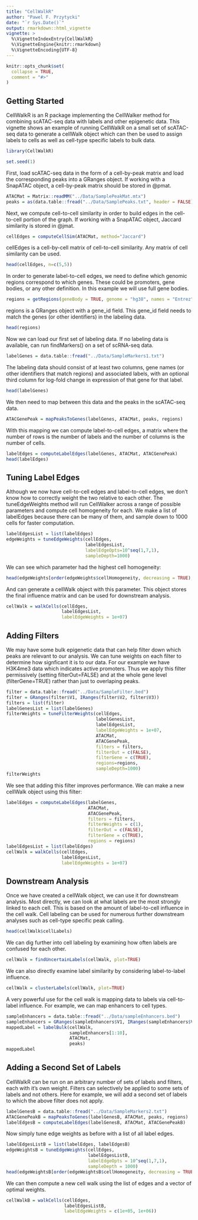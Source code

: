 ```yaml
---
title: "CellWalkR"
author: "Pawel F. Przytycki"
date: "`r Sys.Date()`"
output: rmarkdown::html_vignette
vignette: >
  %\VignetteIndexEntry{CellWalkR}
  %\VignetteEngine{knitr::rmarkdown}
  %\VignetteEncoding{UTF-8}
---
```


```r
knitr::opts_chunk$set(
  collapse = TRUE,
  comment = "#>"
)
```

## Getting Started

CellWalkR is an R package implementing the CellWalker method for combining 
scATAC-seq data with labels and other epigenetic data. This vignette shows
an example of running CellWalkR on a small set of scATAC-seq data to generate
a cellWalk object which can then be used to assign labels to cells as well as 
cell-type specific labels to bulk data.

```r
library(CellWalkR)
```

```r
set.seed(1)
```

First, load scATAC-seq data in the form of a cell-by-peak matrix and load the
corresponding peaks into a GRanges object. 
If working with a SnapATAC object, a cell-by-peak matrix should be stored 
in @pmat.

```r
ATACMat = Matrix::readMM("../Data/SamplePeakMat.mtx")
peaks = as(data.table::fread("../Data/SamplePeaks.txt", header = FALSE)$V1, "GRanges")
```

Next, we compute cell-to-cell similarity in order to build edges in the
cell-to-cell portion of the graph. 
If working with a SnapATAC object, Jaccard similarity is stored in @jmat.

```r
cellEdges = computeCellSim(ATACMat, method="Jaccard")
```

cellEdges is a cell-by-cell matrix of cell-to-cell similarity. Any matrix of 
cell similarity can be used.

```r
head(cellEdges, n=c(5,5))
```

In order to generate label-to-cell edges, we need to define which genomic 
regions correspond to which genes. These could be promoters, gene bodies, or
any other definition. In this example we will use full gene bodies. 

```r
regions = getRegions(geneBody = TRUE, genome = "hg38", names = "Entrez")
```

regions is a GRanges object with a gene_id field. This gene_id field needs to
match the genes (or other identifiers) in the labeling data.

```r
head(regions)
```

Now we can load our first set of labeling data. If no labeling data is 
available, can run findMarkers() on a set of scRNA-seq data. 

```r
labelGenes = data.table::fread("../Data/SampleMarkers1.txt")
```

The labeling data should consist of at least two columns, gene names (or other
identifiers that match regions) and 
associated labels, with an optional third column for log-fold change in 
expression of that gene for that label.

```r
head(labelGenes)
```

We then need to map between this data and the peaks in the scATAC-seq data.

```r
ATACGenePeak = mapPeaksToGenes(labelGenes, ATACMat, peaks, regions)
```

With this mapping we can compute label-to-cell edges, a matrix where the number
of rows is the number of labels and the number of columns is the number of 
cells.

```r
labelEdges = computeLabelEdges(labelGenes, ATACMat, ATACGenePeak)
head(labelEdges)
```

## Tuning Label Edges

Although we now have cell-to-cell edges and label-to-cell edges, we don't know 
how to correctly weight the two relative to each other. The tuneEdgeWeights
method will run CellWalker across a range of possible parameters and compute
cell homogeneity for each.
We make a list of labelEdges because there can be many of them, and sample down
to 1000 cells for faster computation.

```r
labelEdgesList = list(labelEdges)
edgeWeights = tuneEdgeWeights(cellEdges, 
                              labelEdgesList, 
                              labelEdgeOpts=10^seq(1,7,1), 
                              sampleDepth=1000)
```

We can see which parameter had the highest cell homogeneity:

```r
head(edgeWeights[order(edgeWeights$cellHomogeneity, decreasing = TRUE),])
```

And can generate a cellWalk object with this parameter. This object stores
the final influence matrix and can be used for downstream analysis.

```r
cellWalk = walkCells(cellEdges, 
                     labelEdgesList, 
                     labelEdgeWeights = 1e+07)
```

## Adding Filters

We may have some bulk epigenetic data that can help filter down which peaks are
relevant to our analysis. We can tune weights on each filter to determine
how signficant it is to our data. For our example we have H3K4me3 data which
indicates active promoters. Thus we apply this filter permissively (setting 
filterOut=FALSE) and at the whole gene level (filterGene=TRUE) rather than just 
to overlaping peaks. 

```r
filter = data.table::fread("../Data/SampleFilter.bed")
filter = GRanges(filter$V1, IRanges(filter$V2, filter$V3))
filters = list(filter)
labelGenesList = list(labelGenes)
filterWeights = tuneFilterWeights(cellEdges, 
                                  labelGenesList, 
                                  labelEdgesList, 
                                  labelEdgeWeights = 1e+07,
                                  ATACMat,
                                  ATACGenePeak,
                                  filters = filters,
                                  filterOut = c(FALSE),
                                  filterGene = c(TRUE),
                                  regions=regions, 
                                  sampleDepth=1000)
filterWeights
```

We see that adding this filter improves performance. We can make a new cellWalk 
object using this filter:

```r
labelEdges = computeLabelEdges(labelGenes, 
                               ATACMat, 
                               ATACGenePeak,
                               filters = filters, 
                               filterWeights = c(1),
                               filterOut = c(FALSE),
                               filterGene = c(TRUE),
                               regions = regions)
labelEdgesList = list(labelEdges)
cellWalk = walkCells(cellEdges, 
                     labelEdgesList, 
                     labelEdgeWeights = 1e+07)
```

## Downstream Analysis

Once we have created a cellWalk object, we can use it for downstream analysis.
Most directly, we can look at what labels are the most strongly linked to 
each cell. This is based on the amount of label-to-cell influence in the
cell walk. Cell labeling can be used for numerous further downstream analyses 
such as cell-type specific peak calling.

```r
head(cellWalk$cellLabels)
```

We can dig further into cell labeling by examining how often labels are confused
for each other.

```r
cellWalk = findUncertainLabels(cellWalk, plot=TRUE)
```

We can also directly examine label similarity by considering label-to-label 
influence.

```r
cellWalk = clusterLabels(cellWalk, plot=TRUE)
```

A very powerful use for the cell walk is mapping data to labels via 
cell-to-label influence. For example, we can map enhancers to cell types.

```r
sampleEnhancers = data.table::fread("../Data/sampleEnhancers.bed")
sampleEnhancers = GRanges(sampleEnhancers$V1, IRanges(sampleEnhancers$V2, sampleEnhancers$V3))
mappedLabel = labelBulk(cellWalk, 
                        sampleEnhancers[1:10], 
                        ATACMat, 
                        peaks)
mappedLabel
```

## Adding a Second Set of Labels

CellWalkR can be run on an arbitrary number of sets of labels and filters, each
with it's own weight. Filters can selectively be applied to some sets of labels
and not others. Here for example, we will add a second set of labels to which
the above filter does not apply.

```r
labelGenesB = data.table::fread("../Data/SampleMarkers2.txt")
ATACGenePeakB = mapPeaksToGenes(labelGenesB, ATACMat, peaks, regions)
labelEdgesB = computeLabelEdges(labelGenesB, ATACMat, ATACGenePeakB)
```

Now simply tune edge weights as before with a list of all label edges.

```r
labelEdgesListB = list(labelEdges, labelEdgesB)
edgeWeightsB = tuneEdgeWeights(cellEdges, 
                               labelEdgesListB, 
                               labelEdgeOpts = 10^seq(1,7,1),
                               sampleDepth = 1000)
head(edgeWeightsB[order(edgeWeightsB$cellHomogeneity, decreasing = TRUE),])
```

We can then compute a new cell walk using the list of edges and a vector of 
optimal weights.

```r
cellWalkB = walkCells(cellEdges, 
                      labelEdgesListB, 
                      labelEdgeWeights = c(1e+05, 1e+06))
```



